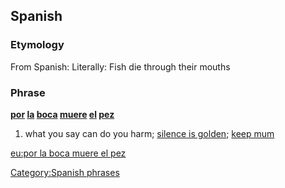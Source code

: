 ==Spanish==

===Etymology===
From Spanish: Literally: Fish die through their mouths

===Phrase===
'''[[por]] [[la]] [[boca]] [[muere]] [[el]] [[pez]]'''

# what you say can do you harm; [[silence is golden]]; [[keep mum]]

[[Category:Spanish phrases]]

[[eu:por la boca muere el pez]]